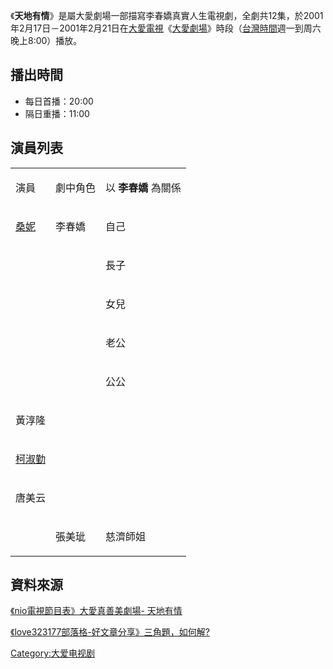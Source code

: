 {{電視節目信息框
| 名稱       = 天地有情
| 圖片       = 
| 類型       = 大愛真實人生劇場
| 導演       = 
| 編劇       = 
| 演出       = 參見演員列表
| 製作人     = 
| 監製人     = 
| 片頭曲     = 
| 片尾曲     = 
| 國家       = {{ROC-TW}}
| 語言       = [[國語|國語]]
| 集數       = 12集
| 每集長     = 分鐘
| 製作單位   = 
| 電視台     = [[大愛電視台|大愛電視台]]
| 播出國家   = {{TWN}}
| 開始       = 2001年2月17日
| 結束       = 2001年2月21日
}}
《'''天地有情'''》是屬大愛劇場一部描寫李春嬌真實人生電視劇，全劇共12集，於2001年2月17日－2001年2月21日在[[大愛電視|大愛電視]]《[[大愛劇場|大愛劇場]]》時段（[[台灣時間|台灣時間]]週一到周六晚上8:00）播放。

==播出時間==
*每日首播：20:00
*隔日重播：11:00

{{電視節目的變遷
|電視台=[[大愛電視台|大愛電視台]]
|播放檔次=九點檔（每天晚上9:00）節目
|節目名稱='''天地有情''' <br />2001年2月17日－2001年2月21日
|上一節目=[[我還有夢|我還有夢]] <br />2000年1月24日－2001年2月16日
|下一節目=[[日出_(大愛劇場)|日出]] <br />2001年2月22日－2001年3月17日
}}
{{電視節目的變遷
|電視台=[[大愛電視台|大愛電視台]]二台
|播放檔次=大愛金鐘劇展（週一至周六凌晨00:00）節目
|節目名稱='''天地有情''' <br />2006年5月29日－2006年6月9日
|上一節目=  
|下一節目=[[阿母醒來吧|阿母醒來吧]] <br />2006年6月10日－2006年6月29日
}}
{{電視節目的變遷
|電視台=[[大愛電視台|大愛電視台]]
|播放檔次=大愛精選劇場（週一至周五下午14:25）節目
|節目名稱='''天地有情''' <br />2008年2月27日－2008年4月11日
|上一節目=[[雲開見月|雲開見月]] <br />2008年2月22日－2008年3月26日
|下一節目=[[草山春暉|草山春暉]] <br />2008年4月14日－2008年6月30日
}}
{{電視節目的變遷
|電視台=[[大愛電視台|大愛電視台]]二台
|播放檔次=大愛金鐘劇展（週一至周六凌晨00:00）節目
|節目名稱='''天地有情''' <br />2010年7月12日－2010年7月24日
|上一節目=[[七輩婦|七輩婦]] <br />2010年5月22日－2010年7月10日
|下一節目=[[回家_(大愛劇場)|回家]] <br />2010年7月26日－2010年8月8日
}}
{{大愛劇場}}

== 演員列表 ==
{| class="wikitable"
|- style="background:cornflowerblue; color:white" align=center
|演員
|劇中角色
|以 '''李春嬌''' 為關係
|-
|[[桑妮|桑妮]]
|李春嬌
|自己
|-
|
|
|長子
|-
|
|
|女兒
|-
|
|
|老公
|-
|
|
|公公
|-
|黃淳隆||||
|-
|[[柯淑勤|柯淑勤]]|| ||
|-
|唐美云||||
|-
|
|張美玼
|慈濟師姐
|}

== 資料來源 ==
[http://www.niotv.com/epg_content.php?content_id=13801&epg_name=%E5%A4%A7%E6%84%9B%E7%9C%9F%E5%96%84%E7%BE%8E%E5%8A%87%E5%A0%B4-%E5%A4%A9%E5%9C%B0%E6%9C%89%E6%83%85 《nio電視節目表》大愛真善美劇場- 天地有情]

[https://love323177.pixnet.net/blog/post/214070780 《love323177部落格-好文章分享》三角題，如何解?] {{Wayback|url=https://love323177.pixnet.net/blog/post/214070780 |date=20201001230338 }}

[[Category:大爱电视剧|Category:大爱电视剧]]